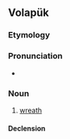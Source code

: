 ==Volapük==

===Etymology===
{{suffix|vo|kron|ül}}

===Pronunciation===
* {{IPA|/kɾoˈnyl/|lang=vo}}

===Noun===
{{vo-noun}}

# [[wreath]]

====Declension====
{{vo-decl-noun}}